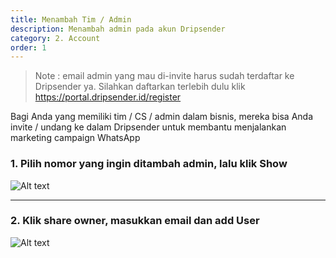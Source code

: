 ```yaml
---
title: Menambah Tim / Admin
description: Menambah admin pada akun Dripsender
category: 2. Account
order: 1
---
```


> Note : email admin yang mau di-invite harus sudah terdaftar ke Dripsender ya. Silahkan daftarkan terlebih dulu klik https://portal.dripsender.id/register

Bagi Anda yang memiliki tim / CS / admin dalam bisnis, mereka bisa Anda invite / undang ke dalam Dripsender untuk membantu menjalankan marketing campaign WhatsApp

### 1. Pilih nomor yang ingin ditambah admin, lalu klik Show

![Alt text](/docs/addTeam1.jpg "Invite Team")

---

### 2. Klik share owner, masukkan email dan add User

![Alt text](/docs/addTeam2.jpg "Invite Team")
